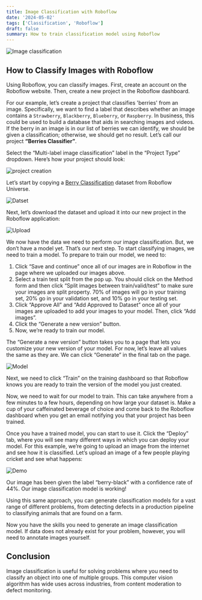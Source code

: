 ```yaml
---
title: Image Classification with Roboflow
date: '2024-05-02'
tags: ['Classification', 'Roboflow']
draft: false
summary: How to train classification model using Roboflow
---
```


![Image classification](/static/images/V1-hero.png)

## How to Classify Images with Roboflow

Using Roboflow, you can classify images. First, create an account on the Roboflow website. Then, create a new project in the Roboflow dashboard.

For our example, let’s create a project that classifies 'berries' from an image. Specifically, we want to find a label that describes whether an image contains a `Strawberry`, `Blackberry`, `Blueberry`, or `Raspberry`. In business, this could be used to build a database that aids in searching images and videos. If the berry in an image is in our list of berries we can identify, we should be given a classification; otherwise, we should get no result. Let’s call our project **“Berries Classifier”**.

Select the “Multi-label image classification” label in the “Project Type” dropdown. Here’s how your project should look:

![project creation](/static/images/V1-1.png)

Let’s start by copying a [Berry Classification](https://universe.roboflow.com/lennys-workspace/berry-classifier) dataset from Roboflow Universe.

![Datset](/static/images/V1-2.png)

Next, let’s download the dataset and upload it into our new project in the Roboflow application:

![Upload](/static/images/V1-3.png)

We now have the data we need to perform our image classification. But, we don’t have a model yet. That’s our next step. To start classifying images, we need to train a model. To prepare to train our model, we need to:

1. Click “Save and continue” once all of our images are in Roboflow in the page where we uploaded our images above.
2. Select a train test split from the pop up. You should click on the Method form and then click “Split images between train/valid/test” to make sure your images are split property. 70% of images will go in your training set, 20% go in your validation set, and 10% go in your testing set.
3. Click “Approve All” and “Add Approved to Dataset” once all of your images are uploaded to add your images to your model. Then, click “Add images”.
4. Click the “Generate a new version” button.
5. Now, we’re ready to train our model.

The “Generate a new version” button takes you to a page that lets you customize your new version of your model. For now, let’s leave all values the same as they are. We can click “Generate” in the final tab on the page.

![Model](/static/images/V1-4.png)

Next, we need to click “Train” on the training dashboard so that Roboflow knows you are ready to train the version of the model you just created.

Now, we need to wait for our model to train. This can take anywhere from a few minutes to a few hours, depending on how large your dataset is. Make a cup of your caffeinated beverage of choice and come back to the Roboflow dashboard when you get an email notifying you that your project has been trained.

Once you have a trained model, you can start to use it. Click the “Deploy” tab, where you will see many different ways in which you can deploy your model. For this example, we’re going to upload an image from the internet and see how it is classified. Let’s upload an image of a few people playing cricket and see what happens:

![Demo](/static/images/V1-5.png)

Our image has been given the label “berry-black” with a confidence rate of 44%. Our image classification model is working!

Using this same approach, you can generate classification models for a vast range of different problems, from detecting defects in a production pipeline to classifying animals that are found on a farm.

Now you have the skills you need to generate an image classification model. If data does not already exist for your problem, however, you will need to annotate images yourself.

## Conclusion

Image classification is useful for solving problems where you need to classify an object into one of multiple groups. This computer vision algorithm has wide uses across industries, from content moderation to defect monitoring.

